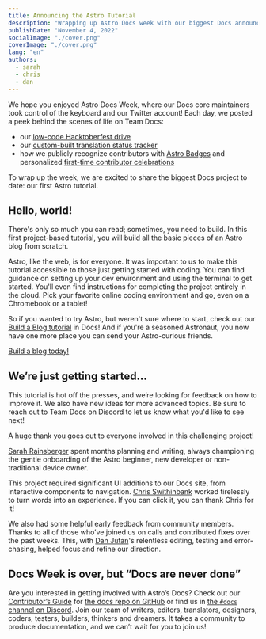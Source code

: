 ```yaml
---
title: Announcing the Astro Tutorial
description: "Wrapping up Astro Docs week with our biggest Docs announcement to date: our first Astro Tutorial."
publishDate: "November 4, 2022"
socialImage: "./cover.png"
coverImage: "./cover.png"
lang: "en"
authors:
  - sarah
  - chris
  - dan
---
```



We hope you enjoyed Astro Docs Week, where our Docs core maintainers took control of the keyboard and our Twitter account! Each day, we posted a peek behind the scenes of life on Team Docs:

- our [low-code Hacktoberfest drive](https://twitter.com/astrodotbuild/status/1587160080717434881)
- our [custom-built translation status tracker](https://twitter.com/astrodotbuild/status/1587547028258582528)
- how we publicly recognize contributors with [Astro Badges](https://twitter.com/astrodotbuild/status/1587901468585205760) and personalized [first-time contributor celebrations](https://twitter.com/astrodotbuild/status/1588285834054148096)

To wrap up the week, we are excited to share the biggest Docs project to date: our first Astro tutorial.

## Hello, world!

There's only so much you can read; sometimes, you need to build. In this first project-based tutorial, you will build all the basic pieces of an Astro blog from scratch.

Astro, like the web, is for everyone. It was important to us to make this tutorial accessible to those just getting started with coding. You can find guidance on setting up your dev environment and using the terminal to get started. You'll even find instructions for completing the project entirely in the cloud. Pick your favorite online coding environment and go, even on a Chromebook or a tablet!

So if you wanted to try Astro, but weren't sure where to start, check out our [Build a Blog tutorial](https://docs.astro.build/en/tutorial/0-introduction/) in Docs! And if you're a seasoned Astronaut, you now have one more place you can send your Astro-curious friends.

<a class="button button-primary" href="https://docs.astro.build/en/tutorial/0-introduction/">
	<span>Build a blog today!</span>
</a>

## We’re just getting started…

This tutorial is hot off the presses, and we’re looking for feedback on how to improve it. We also have new ideas for more advanced topics. Be sure to reach out to Team Docs on Discord to let us know what you'd like to see next!

A huge thank you goes out to everyone involved in this challenging project!

[Sarah Rainsberger](https://twitter.com/sarah11918) spent months planning and writing, always championing the gentle onboarding of the Astro beginner, new developer or non-traditional device owner.

This project required significant UI additions to our Docs site, from interactive components to navigation. [Chris Swithinbank](https://twitter.com/swithinbank) worked tirelessly to turn words into an experience. If you can click it, you can thank Chris for it!

We also had some helpful early feedback from community members. Thanks to all of those who’ve joined us on calls and contributed fixes over the past weeks. This, with [Dan Jutan](https://twitter.com/jutanium)'s relentless editing, testing and error-chasing, helped focus and refine our direction.

## Docs Week is over, but “Docs are never done”

Are you interested in getting involved with Astro’s Docs? Check out our [Contributor’s Guide](https://github.com/withastro/docs/blob/main/CONTRIBUTING.md) for [the docs repo on GitHub](https://github.com/withastro/docs) or find us in [the `#docs` channel on Discord](https://astro.build/chat). Join our team of writers, editors, translators, designers, coders, testers, builders, thinkers and dreamers. It takes a community to produce documentation, and we can’t wait for you to join us!

<BlogContentImage src={community} alt="Avatars for the many, many contributors to Astro docs" />
